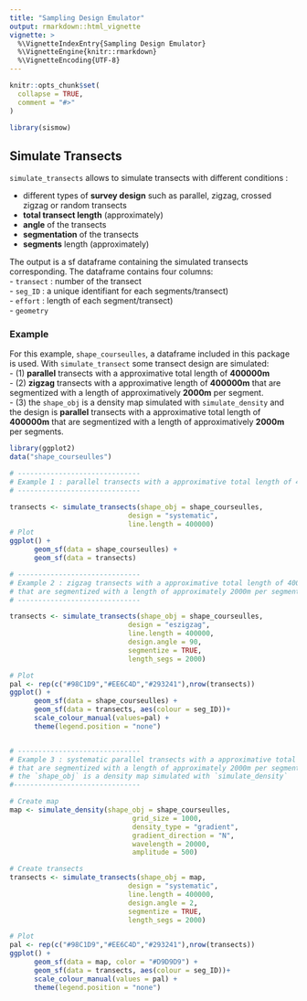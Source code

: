 ```yaml
---
title: "Sampling Design Emulator"
output: rmarkdown::html_vignette
vignette: >
  %\VignetteIndexEntry{Sampling Design Emulator}
  %\VignetteEngine{knitr::rmarkdown}
  %\VignetteEncoding{UTF-8}
---
```


```r
knitr::opts_chunk$set(
  collapse = TRUE,
  comment = "#>"
)
```

```r
library(sismow)
```

<!-- This vignette is generated by fusen: do not edit by hand -->

<!--
 You need to run the 'description' chunk in the '0-dev_history.Rmd' file before continuing your code there.
-->


## Simulate Transects

`simulate_transects` allows to simulate transects with different conditions :     

- different types of **survey design** such as parallel, zigzag, crossed zigzag or random transects       
- **total transect length** (approximately)   
- **angle** of the transects      
- **segmentation** of the transects
- **segments** length (approximately)

The output is a sf dataframe containing the simulated transects corresponding. The dataframe contains four columns:         
- `transect` : number of the transect    
- `seg_ID` : a unique identifiant for each segments/transect)    
- `effort` : length of each segment/transect)    
- `geometry`    


### Example

For this example, `shape_courseulles`, a dataframe included in this package is used. With `simulate_transect` some transect design are simulated:     
- (1) **parallel** transects with a approximative total length of **400000m**    
- (2) **zigzag** transects with a approximative length of **400000m** that are segmentized with a length of approximatively **2000m** per segment.    
- (3) the `shape_obj` is a density map simulated with `simulate_density` and the design is **parallel** transects with a approximative total length of **400000m** that are segmentized with a length of approximatively **2000m** per segments.


```r

library(ggplot2)
data("shape_courseulles")

# ------------------------------
# Example 1 : parallel transects with a approximative total length of 400000m
# ------------------------------

transects <- simulate_transects(shape_obj = shape_courseulles,
                             design = "systematic",
                             line.length = 400000)
# Plot
ggplot() +
      geom_sf(data = shape_courseulles) +
      geom_sf(data = transects) 

# ------------------------------
# Example 2 : zigzag transects with a approximative total length of 400000m 
# that are segmentized with a length of approximately 2000m per segment
# ------------------------------

transects <- simulate_transects(shape_obj = shape_courseulles,
                             design = "eszigzag",
                             line.length = 400000,
                             design.angle = 90,
                             segmentize = TRUE,
                             length_segs = 2000)

# Plot
pal <- rep(c("#98C1D9","#EE6C4D","#293241"),nrow(transects)) 
ggplot() +
      geom_sf(data = shape_courseulles) +
      geom_sf(data = transects, aes(colour = seg_ID))+
      scale_colour_manual(values=pal) +
      theme(legend.position = "none")


# ------------------------------
# Example 3 : systematic parallel transects with a approximative total length of 400000m
# that are segmentized with a length of approximately 2000m per segment 
# the `shape_obj` is a density map simulated with `simulate_density`
#-------------------------------

# Create map 
map <- simulate_density(shape_obj = shape_courseulles,
                              grid_size = 1000,
                              density_type = "gradient",
                              gradient_direction = "N",
                              wavelength = 20000,
                              amplitude = 500)

# Create transects
transects <- simulate_transects(shape_obj = map,
                             design = "systematic",
                             line.length = 400000,
                             design.angle = 2,
                             segmentize = TRUE,
                             length_segs = 2000)

# Plot
pal <- rep(c("#98C1D9","#EE6C4D","#293241"),nrow(transects)) 
ggplot() +
      geom_sf(data = map, color = "#D9D9D9") +
      geom_sf(data = transects, aes(colour = seg_ID))+
      scale_colour_manual(values = pal) +
      theme(legend.position = "none")

```

